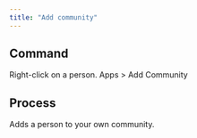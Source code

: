 ```yaml
---
title: "Add community"
---
```


## Command

Right-click on a person. Apps > Add Community

## Process

Adds a person to your own community.
